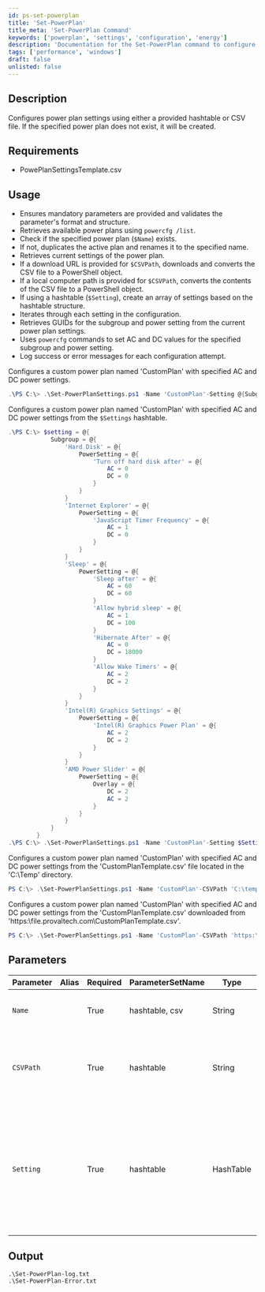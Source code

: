 ```yaml
---
id: ps-set-powerplan
title: 'Set-PowerPlan'
title_meta: 'Set-PowerPlan Command'
keywords: ['powerplan', 'settings', 'configuration', 'energy']
description: 'Documentation for the Set-PowerPlan command to configure power plan settings using a provided hashtable or CSV file.'
tags: ['performance', 'windows']
draft: false
unlisted: false
---
```


## Description
Configures power plan settings using either a provided hashtable or CSV file. If the specified power plan does not exist, it will be created.

## Requirements
- PowePlanSettingsTemplate.csv

## Usage
- Ensures mandatory parameters are provided and validates the parameter's format and structure.
- Retrieves available power plans using `powercfg /list`.
- Check if the specified power plan (`$Name`) exists.
- If not, duplicates the active plan and renames it to the specified name.
- Retrieves current settings of the power plan.
- If a download URL is provided for `$CSVPath`, downloads and converts the CSV file to a PowerShell object.
- If a local computer path is provided for `$CSVPath`, converts the contents of the CSV file to a PowerShell object.
- If using a hashtable (`$Setting`), create an array of settings based on the hashtable structure.
- Iterates through each setting in the configuration.
- Retrieves GUIDs for the subgroup and power setting from the current power plan settings.
- Uses `powercfg` commands to set AC and DC values for the specified subgroup and power setting.
- Log success or error messages for each configuration attempt.


Configures a custom power plan named 'CustomPlan' with specified AC and DC power settings.
```powershell
.\PS C:\> .\Set-PowerPlanSettings.ps1 -Name 'CustomPlan'-Setting @{Subgroup=@{'Sleep' = @{ PowerSetting = @{ 'Sleep after' = @{ AC = 60; DC = 60 }; 'Allow hybrid sleep' = @{ AC = 1; DC = 100}; 'Hibernate After' = @{ AC = 0; DC = 18000}; 'Allow Wake Timers' = @{ AC = 2; DC = 2 }}}}}
```

Configures a custom power plan named 'CustomPlan' with specified AC and DC power settings from the `$Settings` hashtable.
```powershell
.\PS C:\> $setting = @{
            Subgroup = @{
                'Hard Disk' = @{
                    PowerSetting = @{
                        'Turn off hard disk after' = @{
                            AC = 0
                            DC = 0
                        }
                    }
                }
                'Internet Explorer' = @{
                    PowerSetting = @{
                        'JavaScript Timer Frequency' = @{
                            AC = 1
                            DC = 0
                        }
                    }
                }
                'Sleep' = @{
                    PowerSetting = @{
                        'Sleep after' = @{
                            AC = 60
                            DC = 60
                        }
                        'Allow hybrid sleep' = @{
                            AC = 1
                            DC = 100
                        }
                        'Hibernate After' = @{
                            AC = 0
                            DC = 18000
                        }
                        'Allow Wake Timers' = @{
                            AC = 2
                            DC = 2
                        }
                    }
                }
                'Intel(R) Graphics Settings' = @{
                    PowerSetting = @{
                        'Intel(R) Graphics Power Plan' = @{
                            AC = 2
                            DC = 2
                        }
                    }
                }
                'AMD Power Slider' = @{
                    PowerSetting = @{
                        Overlay = @{
                            DC = 2
                            AC = 2
                        }
                    }
                }
            }
        }   
.\PS C:\> .\Set-PowerPlanSettings.ps1 -Name 'CustomPlan'-Setting $Settings
```

Configures a custom power plan named 'CustomPlan' with specified AC and DC power settings from the 'CustomPlanTemplate.csv' file located in the 'C:\Temp' directory.
```powershell
PS C:\> .\Set-PowerPlanSettings.ps1 -Name 'CustomPlan'-CSVPath 'C:\temp\CustomPlanTemplate.csv'
```

 Configures a custom power plan named 'CustomPlan' with specified AC and DC power settings from the 'CustomPlanTemplate.csv' downloaded from 'https:\\file.provaltech.com\CustomPlanTemplate.csv'.
```powershell
PS C:\> .\Set-PowerPlanSettings.ps1 -Name 'CustomPlan'-CSVPath 'https:\\file.provaltech.com\CustomPlanTemplate.csv'
```

## Parameters
| Parameter         | Alias | Required  | ParameterSetName   | Type      | Description                                                                                                                                      |
| ----------------- | ----- | --------- | -----------------  | --------- | -------------------------------------------------------------------------------------------------------------------------------------------------|
| `Name`            |       | True      | hashtable, csv     | String    | Specifies the name of the power plan to configure.                                                                                               |
| `CSVPath`         |       | True      | hashtable          | String    | Specifies a hashtable containing the configuration for the power plan.                                                                           |
| `Setting`         |       | True      | hashtable          | HashTable | Specifies the path to a CSV file containing the power plan configuration, which can be either a local file on the computer or a download URL.    |

## Output
    .\Set-PowerPlan-log.txt
    .\Set-PowerPlan-Error.txt









